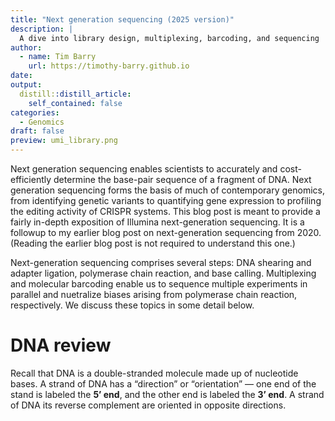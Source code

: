 ```yaml
---
title: "Next generation sequencing (2025 version)"
description: |
  A dive into library design, multiplexing, barcoding, and sequencing
author:
  - name: Tim Barry
    url: https://timothy-barry.github.io
date:
output:
  distill::distill_article:
    self_contained: false
categories:
  - Genomics
draft: false
preview: umi_library.png
---
```


Next generation sequencing enables scientists to accurately and cost-efficiently determine the base-pair sequence of a fragment of DNA. Next generation sequencing forms the basis of much of contemporary genomics, from identifying genetic variants to quantifying gene expression to profiling the editing activity of CRISPR systems. This blog post is meant to provide a fairly in-depth exposition of Illumina next-generation sequencing. It is a followup to my earlier blog post on next-generation sequencing from 2020. (Reading the earlier blog post is not required to understand this one.)

Next-generation sequencing comprises several steps: DNA shearing and adapter ligation, polymerase chain reaction, and base calling. Multiplexing and molecular barcoding enable us to sequence multiple experiments in parallel and nuetralize biases arising from polymerase chain reaction, respectively. We discuss these topics in some detail below.

# DNA review

Recall that DNA is a double-stranded molecule made up of nucleotide bases. A strand of DNA has a "direction" or "orientation" --- one end of the stand is labeled the **5' end**, and the other end is labeled the **3' end**. A strand of DNA its reverse complement are oriented in opposite directions.
